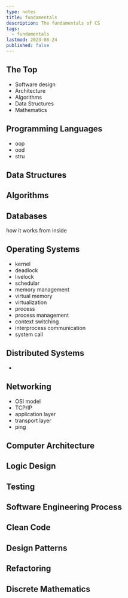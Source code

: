```yaml
---
type: notes
title: fundamentals
description: The fundamentals of CS
tags:
  - fundamentals
lastmod: 2023-08-24
published: false
---
```


## The Top

- Software design
- Architecture
- Algorithms
- Data Structures
- Mathematics

## Programming Languages

- oop
- ood
- stru

## Data Structures

## Algorithms

## Databases

how it works from inside

## Operating Systems

- kernel
- deadlock
- livelock
- schedular
- memory management
- virtual memory
- virtualization
- process
- process management
- context switching
- interprocess communication
- system call

## Distributed Systems

-

## Networking

- OSI model
- TCP/IP
- application layer
- transport layer
- ping

## Computer Architecture

## Logic Design

## Testing

## Software Engineering Process

## Clean Code

## Design Patterns

## Refactoring

## Discrete Mathematics

